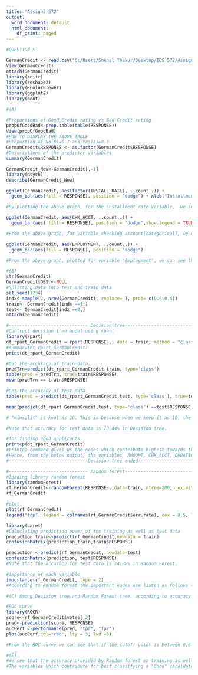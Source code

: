 ---
title: "Assign2-572"
output:
  word_document: default
  html_document:
    df_print: paged
---

```{r}
#QUESTION 5

GermanCredit <- read.csv("C:/Users/Snehal Thakur/Desktop/IDS 572/Assignment 2/GermanCredit.csv")
View(GermanCredit)
attach(GermanCredit)
library(knitr)
library(reshape2)
library(RColorBrewer)
library(ggplot2)
library(boot)
```
```{r}
#(A) 

#Proportions of Good Credit rating vs Bad Credit rating
propOfGoodBad<-prop.table(table(RESPONSE))
View(propOfGoodBad)
#HOW TO DISPLAY THE ABOVE TABLE
#Proportion of No(0)=0.7 and Yes(1)=0.3
GermanCredit$RESPONSE <- as.factor(GermanCredit$RESPONSE)
#Descriptions of the predictor variables
summary(GermanCredit)
```
```{r}
GermanCredit_New<-GermanCredit[,-1]
library(psych)
describe(GermanCredit_New)
```

```{r}
ggplot(GermanCredit, aes(factor(INSTALL_RATE), ..count..)) + 
  geom_bar(aes(fill = RESPONSE), position = "dodge") + xlab("Installment Rates")
```
```{r}
#By plotting the above graph, for the installment rate variable,  we see that the median value for a good credit rated records are approximately two times the median value for bad credit rated records.
```

```{r}
ggplot(GermanCredit, aes(CHK_ACCT, ..count..)) + 
  geom_bar(aes( fill = RESPONSE), position = "dodge",show.legend = TRUE)
```
```{r}
#From the above graph, for variable checking account(categorical), we observe that the count for good credit rating is highest for records which are classified as 'no checking account'. Moreover the lowest coutn for good credit as well as bad credit is housed by categor '2' (i.e. 2 : => 200 DM)
```

```{r}
ggplot(GermanCredit, aes(EMPLOYMENT, ..count..)) + 
  geom_bar(aes(fill = RESPONSE), position = "dodge")
```

```{r}
#From the above graph, plotted for variable 'Employment', we can see that the proportion of good credit rating to bad credit rating is quiet high as the person satrts to have more years of employment.
```

```{r}
#(B)
str(GermanCredit)
GermanCredit$OBS.<-NULL
#Splitting data into test and train data
set.seed(1234)
indx<-sample(2, nrow(GermanCredit), replace= T, prob= c(0.6,0.4))
train<- GermanCredit[indx ==1,]
test<- GermanCredit[indx ==2,]
attach(GermanCredit)
```
```{r}
#------------------------------ Decision tree-----------------------------#
#Contruct decision tree model using rpart
library(rpart)
dt_rpart_GermanCredit = rpart(RESPONSE~., data = train, method = "class", control = rpart.control(minsplit = 50, cp = 0.0001))
#summary(dt_rpart_GermanCredit)
print(dt_rpart_GermanCredit)
```
```{r}
#Get the accuracy of train data
predTrn=predict(dt_rpart_GermanCredit,train, type='class')
table(pred = predTrn, true=train$RESPONSE)
mean(predTrn == train$RESPONSE)
```
```{r}
#Get the accuracy of test data
table(pred = predict(dt_rpart_GermanCredit,test, type='class'), true=test$RESPONSE)

mean(predict(dt_rpart_GermanCredit,test, type='class') ==test$RESPONSE)

# "minsplit" is kept as 30. This is because when we keep it as 10, the accuracy decreases. Also. "cp" value is kept as 0.0001 for Complexity Parameter so that the accuracy is high and cost of adding another variable is approximated.

#Note that accuracy for test data is 70.44% in Decision tree.
```
```{r}
#for finding good applicants
printcp(dt_rpart_GermanCredit)
#printcp command gives us the nodes which contribute highest towards the classification problem of "Good" applicants.
#Hence, from the below output, the variables  AMOUNT, CHK_ACCT, DURATION, HISTORY are some of the top  best nodes for the same.
#------------------------------Decision tree ended------------------------#
```
```{r}
#------------------------------ Random forest-----------------------------#
#loading library random forest
library(randomForest)
rf_GermanCredit<-randomForest(RESPONSE~.,data=train, ntree=200,proximity=1,importance=T)
rf_GermanCredit
```
```{r}
#plot
plot(rf_GermanCredit)
legend("top", legend = colnames(rf_GermanCredit$err.rate), cex = 0.5, lty = c(1,2,3), col = c(1,2,3), horiz = T)
```
```{r}
library(caret)
#Caluclating prediction power of the training as well as test data
prediction_train<-predict(rf_GermanCredit,newdata = train)
confusionMatrix(prediction_train,train$RESPONSE)
```
```{r}
prediction <-predict(rf_GermanCredit, newdata=test)
confusionMatrix(prediction, test$RESPONSE)
#Note that the accuracy for test data is 74.88% in Random Forest.
```

```{r}
#importance of each variable
importance(rf_GermanCredit, type = 2)
#According to Random forest the important nodes are listed as follows (in the output)
```
```{r}
#(C) Among Decision tree and Random Forest tree, according to accuracy rate, we belive Random forest to be a better model than Decision tree as it has higher accuracy while predicting for test data. As highlighted above, we see that the Accuracy of TEST DATA for Decision tree was 70.44%(approx.) and for Random Forest it was 74.88%(approx.)

#ROC curve
library(ROCR)
score<-rf_GermanCredit$votes[,2]
pred<-prediction(score, RESPONSE)
aucPerf <-performance(pred, "tpr", "fpr")
plot(aucPerf,col="red", lty = 3, lwd =3)

#From the ROC curve we can see that if the cutoff point is between 0.6-0.7 the performance of our model can be improved as it should be nearest to upper left corner. (The point nearest to upper left corner of the graph lies somewhere between 0.6-0.7)
```
```{r}
#(E)
#We see that the accuracy provided by Random forest on training as well as test data was much higher when compared to Decision tree's accuracy for the two data.
#The variables which contribute for best classifying a "Good" candidate are CHK_ACCT, AMOUNT and HISTORY. (When aggregated for Decision tree, based on cp value, as well as Random Forest, using 'importance'.)
```

